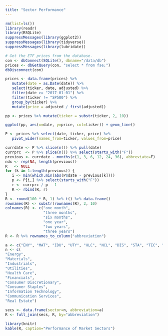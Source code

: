 ```yaml
---
title: "Sector Performance"
---
```


```r
rm(list=ls())
library(readr)
library(RSQLite)
suppressMessages(library(ggplot2))
suppressMessages(library(tidyverse))
suppressMessages(library(lubridate))

# Get the ETF prices from the database.
con <- dbConnect(SQLite(), dbname="/data/db")
prices <- dbGetQuery(con, "select * from fse;")
dbDisconnect(con)

prices <- data.frame(prices) %>%
   mutate(date = as.Date(date)) %>%
   select(ticker, date, adjusted) %>%
   filter(date >= "2017-01-01") %>% 
   filter(ticker != "SP500") %>% 
   group_by(ticker) %>%
   mutate(price = adjusted / first(adjusted))

pp <- prices %>% mutate(ticker = substr(ticker, 2, 10))
```

```r
ggplot(pp, aes(x=date, y=price, col=ticker)) + geom_line()
```

```R
P <- prices %>% select(date, ticker, price) %>%
   pivot_wider(names_from=ticker, values_from=price)

currdate <- P %>% slice(n()) %>% pull(date)
currprc  <- P %>% slice(n()) %>% select(starts_with("F"))
previous <- currdate - months(c(1, 3, 6, 12, 24, 36), abbreviate=F)
ndx <- rep(NA, length(previous))
R   <- NULL
for (k in 1:length(previous)) {
   i <- min(which.min(abs(P$date - previous[k])))
   p <- P[i,] %>% select(starts_with("F"))
   r <- currprc / p - 1
   R <- rbind(R, r)
}
R <- round(100 * R, 1) %>% t() %>% data.frame()
rownames(R) <- substr(rownames(R), 2, 10)
colnames(R) <- c("one month",
                 "three months",
                 "six months",
                 "one year",
                 "two years",
                 "three years")
R <- R %>% rownames_to_column("abbreviation")

a <- c("ENY", "MAT", "IDU", "UTY", "HLC", "NCL", "DIS", "STA", "TEC", "COM", "REL")
n <- c(
"Energy",
"Materials",
"Industrials",
"Utilities",
"Health Care",
"Financials",
"Consumer Discretionary",
"Consumer Staples",
"Information Technology",
"Communication Services",
"Real Estate")

secs <- data.frame(sector=n, abbreviation=a)
R <- full_join(secs, R, by="abbreviation")
```


```r
library(knitr)
kable(R, caption="Performance of Market Sectors")
```


